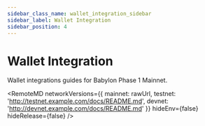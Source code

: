 ```yaml
---
sidebar_class_name: wallet_integration_sidebar
sidebar_label: Wallet Integration
sidebar_position: 4
---
```


# Wallet Integration

Wallet integrations guides for Babylon Phase 1 Mainnet.



<RemoteMD
  networkVersions={{
    mainnet: rawUrl,
    testnet: 'http://testnet.example.com/docs/README.md',
    devnet: 'http://devnet.example.com/docs/README.md'
  }}
  hideEnv={false}
  hideRelease={false}
/>
